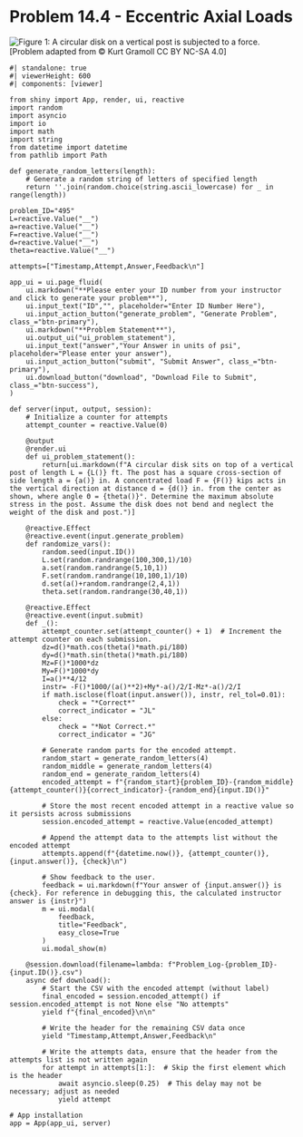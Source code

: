 # Problem 14.4 - Eccentric Axial Loads {.unnumbered}

![Figure 1: A circular disk on a vertical post is subjected to a force.](images/495.png){fig-alt="Picture with a circular disk on top of a vertical post subjected to a force. The post is of length L and has a square cross section with side length a. The force, F, is applied downwards a distance of d from the center of the disk. The angle between the hortizontal and the location where the force is applied is theta."}
\[Problem adapted from © Kurt Gramoll CC BY NC-SA 4.0\]
```shinylive-python
#| standalone: true
#| viewerHeight: 600
#| components: [viewer]

from shiny import App, render, ui, reactive
import random
import asyncio
import io
import math
import string
from datetime import datetime
from pathlib import Path

def generate_random_letters(length):
    # Generate a random string of letters of specified length
    return ''.join(random.choice(string.ascii_lowercase) for _ in range(length))  

problem_ID="495"
L=reactive.Value("__")
a=reactive.Value("__")
F=reactive.Value("__")
d=reactive.Value("__")
theta=reactive.Value("__")
  
attempts=["Timestamp,Attempt,Answer,Feedback\n"]

app_ui = ui.page_fluid(
    ui.markdown("**Please enter your ID number from your instructor and click to generate your problem**"),
    ui.input_text("ID","", placeholder="Enter ID Number Here"),
    ui.input_action_button("generate_problem", "Generate Problem", class_="btn-primary"),
    ui.markdown("**Problem Statement**"),
    ui.output_ui("ui_problem_statement"),
    ui.input_text("answer","Your Answer in units of psi", placeholder="Please enter your answer"),
    ui.input_action_button("submit", "Submit Answer", class_="btn-primary"),
    ui.download_button("download", "Download File to Submit", class_="btn-success"),
)

def server(input, output, session):
    # Initialize a counter for attempts
    attempt_counter = reactive.Value(0)

    @output
    @render.ui
    def ui_problem_statement():
        return[ui.markdown(f"A circular disk sits on top of a vertical post of length L = {L()} ft. The post has a square cross-section of side length a = {a()} in. A concentrated load F = {F()} kips acts in the vertical direction at distance d = {d()} in. from the center as shown, where angle Θ = {theta()}°. Determine the maximum absolute stress in the post. Assume the disk does not bend and neglect the weight of the disk and post.")]
    
    @reactive.Effect
    @reactive.event(input.generate_problem)
    def randomize_vars():
        random.seed(input.ID())
        L.set(random.randrange(100,300,1)/10)
        a.set(random.randrange(5,10,1))
        F.set(random.randrange(10,100,1)/10)
        d.set(a()+random.randrange(2,4,1))
        theta.set(random.randrange(30,40,1))

    @reactive.Effect
    @reactive.event(input.submit)
    def _():
        attempt_counter.set(attempt_counter() + 1)  # Increment the attempt counter on each submission.
        dz=d()*math.cos(theta()*math.pi/180)
        dy=d()*math.sin(theta()*math.pi/180)
        Mz=F()*1000*dz
        My=F()*1000*dy
        I=a()**4/12
        instr= -F()*1000/(a()**2)+My*-a()/2/I-Mz*-a()/2/I
        if math.isclose(float(input.answer()), instr, rel_tol=0.01):
            check = "*Correct*"
            correct_indicator = "JL"
        else:
            check = "*Not Correct.*"
            correct_indicator = "JG"

        # Generate random parts for the encoded attempt.
        random_start = generate_random_letters(4)
        random_middle = generate_random_letters(4)
        random_end = generate_random_letters(4)
        encoded_attempt = f"{random_start}{problem_ID}-{random_middle}{attempt_counter()}{correct_indicator}-{random_end}{input.ID()}"

        # Store the most recent encoded attempt in a reactive value so it persists across submissions
        session.encoded_attempt = reactive.Value(encoded_attempt)

        # Append the attempt data to the attempts list without the encoded attempt
        attempts.append(f"{datetime.now()}, {attempt_counter()}, {input.answer()}, {check}\n")

        # Show feedback to the user.
        feedback = ui.markdown(f"Your answer of {input.answer()} is {check}. For reference in debugging this, the calculated instructor answer is {instr}")
        m = ui.modal(
            feedback,
            title="Feedback",
            easy_close=True
        )
        ui.modal_show(m)

    @session.download(filename=lambda: f"Problem_Log-{problem_ID}-{input.ID()}.csv")
    async def download():
        # Start the CSV with the encoded attempt (without label)
        final_encoded = session.encoded_attempt() if session.encoded_attempt is not None else "No attempts"
        yield f"{final_encoded}\n\n"
        
        # Write the header for the remaining CSV data once
        yield "Timestamp,Attempt,Answer,Feedback\n"
        
        # Write the attempts data, ensure that the header from the attempts list is not written again
        for attempt in attempts[1:]:  # Skip the first element which is the header
            await asyncio.sleep(0.25)  # This delay may not be necessary; adjust as needed
            yield attempt

# App installation
app = App(app_ui, server)
```
